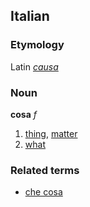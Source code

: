 ==Italian==
===Etymology===
Latin ''[[causa]]''
===Noun===
'''cosa''' ''f''

# [[thing]], [[matter]]
# [[what]]

===Related terms===
*[[che cosa]]